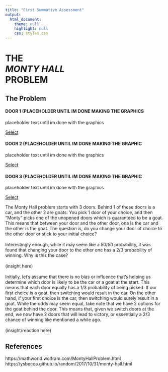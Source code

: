 ```yaml
---
title: "First Summative Assessment"
output:
  html_document:
    theme: null
    highlight: null
    css: styles.css
---
```

<h1>THE<br>*MONTY HALL*<br>PROBLEM</h1>

<div class="monty-title">
<h2> The Problem </h2>
</div>

<section class="section-plans" id="section-plans">
<div class="u-center-text u-margin-bottom-big">
</div>

<div class="row">
<div class="col-1-of-3">
<div class="card">
<div class="card__side card__side--front-1">
<div class="card__title card__title--1">
<i class="fas fa-paper-plane"></i>
<h4 class="card__heading">DOOR 1 (PLACEHOLDER UNTIL IM DONE MAKING THE GRAPHICS</h4>
</div>

</div>
<div class="card__side card__side--back card__side--back-1">
<div class="card__cta">
<div class="card__price-box">
placeholder text until im done with the graphics
</div>
<a href="#popup" class="btn btn--white">Select</a>
</div>
</div>
</div>
</div>

<div class="col-1-of-3">
<div class="card">
<div class="card__side card__side--front-2">
<div class="card__title card__title--2">
<i class="fas fa-plane"></i>
<h4 class="card__heading">DOOR 2 (PLACEHOLDER UNTIL IM DONE MAKING THE GRAPHIC</h4>
</div>
</div>
<div class="card__side card__side--back card__side--back-2">
<div class="card__cta">
<div class="card__price-box">
placeholder text until im done with the graphics
</div>
<a href="#popup" class="btn btn--white">Select</a>
</div>
</div>
</div>
</div>

<div class="col-1-of-3">
<div class="card">
<div class="card__side card__side--front-3">
<div class="card__title card__title--3">
<i class="fas fa-rocket"></i>
<h4 class="card__heading">DOOR 3 (PLACEHOLDER UNTIL IM DONE MAKING THE GRAPHIC</h4>
</div>

</div>
<div class="card__side card__side--back card__side--back-3">
<div class="card__cta">
<div class="card__price-box">
placeholder text until im done with the graphics
</div>
<a href="#popup" class="btn btn--white">Select</a>
</div>
</div>
</div>
</div>
</div>

</section>

<div class="monty-body">
The Monty Hall problem starts with 3 doors. Behind 1 of these doors is a car, and the other 2 are goats. You pick 1 door of your choice, and then "Monty" picks one of the unopened doors which is guaranteed to be a goat. This means that between your door and the other door, one is the car and the other is the goat. The question is, do you change your door of choice to the other door or stick to your initial choice?
<br>
<br>
Interestingly enough, while it may seem like a 50/50 probability, it was found that changing your door to the other one has a 2/3 probability of winning. Why is this the case?
<br>
<br>
(insight here)
<br>
<br>
Initially, let's assume that there is no bias or influence that's helping us determine which door is likely to be the car or a goat at the start. This means that each door equally has a 1/3 probability of being picked. If our first choice is a goat, then switching would result in the car. On the other hand, if your first choice is the car, then switching would surely result in a goat. While the odds may seem equal, take note that we have 2 options for the goat behind the door. This means that, given we switch doors at the end, we now have 2 doors that will lead to victory, or essentially a 2/3 chance of winning like mentioned a while ago.
<br>
<br>
(insight/reaction here)
</div>
<div class ="monty-body">
<h2> References </h2>
https://mathworld.wolfram.com/MontyHallProblem.html <!-- there's details about the citation like the author and date at the bottom of the page so if we cite this in another format then there ya go -->
<br>
https://ysbecca.github.io/random/2017/10/31/monty-hall.html 
</div>

